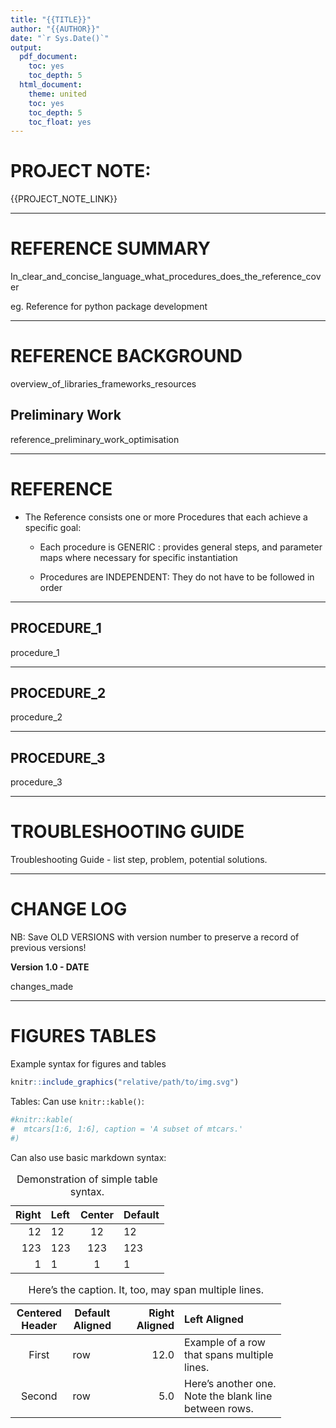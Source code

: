 ```yaml
---
title: "{{TITLE}}"
author: "{{AUTHOR}}"
date: "`r Sys.Date()`"
output:
  pdf_document:
    toc: yes
    toc_depth: 5
  html_document:
    theme: united
    toc: yes
    toc_depth: 5
    toc_float: yes
---
```




# PROJECT NOTE: 


{{PROJECT_NOTE_LINK}}


------



# REFERENCE SUMMARY


In_clear_and_concise_language_what_procedures_does_the_reference_cover


eg. Reference for python package development


---



# REFERENCE BACKGROUND


overview_of_libraries_frameworks_resources



## Preliminary Work


reference_preliminary_work_optimisation


---



# REFERENCE


* The Reference consists one or more Procedures that each achieve a specific goal:

    + Each procedure is GENERIC : provides general steps, and parameter maps where necessary for specific instantiation
    
    + Procedures are INDEPENDENT: They do not have to be followed in order


---



## PROCEDURE_1


procedure_1


---



## PROCEDURE_2 


procedure_2


---



## PROCEDURE_3


procedure_3


---



# TROUBLESHOOTING GUIDE


Troubleshooting Guide - list step, problem, potential solutions.


---



# CHANGE LOG


NB: Save OLD VERSIONS with version number to preserve a record of previous versions!


**Version 1.0 - DATE**


changes_made


---



# FIGURES TABLES


Example syntax for figures and tables


```r

knitr::include_graphics("relative/path/to/img.svg")

```



Tables:  Can use `knitr::kable()`:

```r

#knitr::kable(
#  mtcars[1:6, 1:6], caption = 'A subset of mtcars.'
#)

```


Can also use basic markdown syntax:



  Right     Left     Center     Default
-------     ------ ----------   -------
     12     12        12            12
    123     123       123          123
      1     1          1             1

Table:  Demonstration of simple table syntax.



-------------------------------------------------------------
 Centered   Default           Right Left
  Header    Aligned         Aligned Aligned
----------- ------- --------------- -------------------------
   First    row                12.0 Example of a row that
                                    spans multiple lines.

  Second    row                 5.0 Here's another one. Note
                                    the blank line between
                                    rows.
                                    
-------------------------------------------------------------

Table: Here's the caption. It, too, may span
multiple lines.





